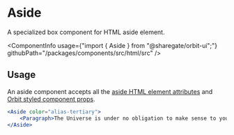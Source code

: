 
<Meta
    title="Html elements/Aside"
    id="html-aside"
/>

# Aside

<Tagline>A specialized <Link href="?path=/docs/box--default-story">box</Link> component for HTML aside element.</Tagline>

<ComponentInfo
    usage={"import { Aside } from \"@sharegate/orbit-ui\";"}
    githubPath="/packages/components/src/html/src"
/>

## Usage

An aside component accepts all the [aside HTML element attributes](https://developer.mozilla.org/en-US/docs/Web/HTML/Element/aside) and [Orbit styled component props](?path=/docs/styling--page).

```jsx
<Aside color="alias-tertiary">
    <Paragraph>The Universe is under no obligation to make sense to you. The Earth is the cradle of humanity, but mankind cannot stay in the cradle forever.</Paragraph>
</Aside>
```
